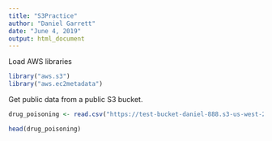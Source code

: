 ```yaml
---
title: "S3Practice"
author: "Daniel Garrett"
date: "June 4, 2019"
output: html_document
---
```

Load AWS libraries
```r
library("aws.s3")
library("aws.ec2metadata")
```


Get public data from a public S3 bucket.
```r
drug_poisoning <- read.csv("https://test-bucket-daniel-888.s3-us-west-2.amazonaws.com/NCHS_-_Drug_Poisoning_Mortality_by_State__United_States.csv", sep=',')
```

```r
head(drug_poisoning)
```

```r

```

